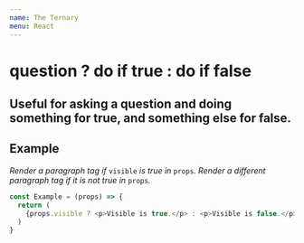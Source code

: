 ```yaml
---
name: The Ternary
menu: React
---
```


# question ? do if true : do if false

## Useful for asking a question and doing something for true, and something else for false.

## Example

_Render a paragraph tag if_ `visible` _is true in_ `props`_. Render a different paragraph tag if it is not true in_ `props`_._

```js
const Example = (props) => {
  return (
    {props.visible ? <p>Visible is true.</p> : <p>Visible is false.</p>}
  )
}
```
